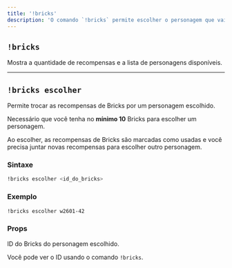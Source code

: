```yaml
---
title: '!bricks'
description: 'O comando `!bricks` permite escolher o personagem que vai receber'
---
```


## `!bricks`

Mostra a quantidade de recompensas e a lista de personagens disponíveis.

---

## `!bricks escolher`

Permite trocar as recompensas de Bricks por um personagem escolhido.

<Warning>Necessário que você tenha no **mínimo 10** Bricks para escolher um personagem.</Warning>

<Note>Ao escolher, as recompensas de Bricks são marcadas como usadas e você precisa juntar novas recompensas para escolher outro personagem.</Note>

### Sintaxe

```bash
!bricks escolher <id_do_bricks>
```

### Exemplo

```bash
!bricks escolher w2601-42
```

### Props

<ResponseField name="id_do_bricks" type="string" required>
ID do Bricks do personagem escolhido.

Você pode ver o ID usando o comando `!bricks`.
</ResponseField>